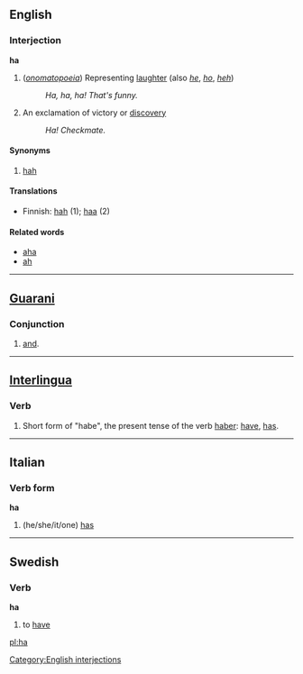 ==English==
===Interjection===
'''ha'''
# (''[[onomatopoeia]]'') Representing [[laughter]] (also ''[[he]]'', ''[[ho]]'', ''[[heh]]'')
#: ''Ha, ha, ha!  That's funny.''
# An exclamation of victory or [[discovery]]
#: ''Ha! Checkmate.''

==== Synonyms ====
# [[hah]]

==== Translations ====
*Finnish: [[hah]] (1); [[haa]] (2)

==== Related words ====
*[[aha]]
*[[ah]]

----
==[[Guarani]]==
===Conjunction===
# [[and]].

----
==[[Interlingua]]==
===Verb===
# Short form of "habe", the present tense of the verb [[haber]]: [[have]], [[has]].

----
==Italian==
===Verb form===
'''ha'''

#(he/she/it/one) [[has]]

----

==Swedish==
===Verb===
'''ha'''

# to [[have]]

[[Category:English interjections]]

[[pl:ha]]